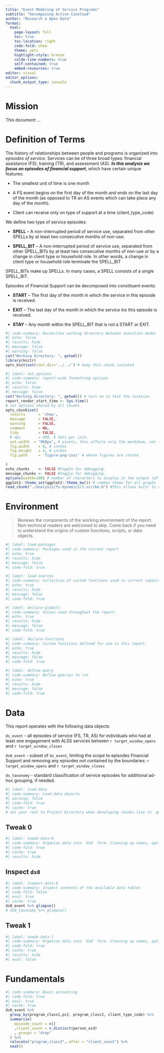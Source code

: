 ```yaml
---
title: "Event Modeling of Service Programs"
subtitle: "Decomposing Active Caseload"
author: "Research & Open Data"
format:
  html:
    page-layout: full
    toc: true
    toc-location: right
    code-fold: show
    theme: yeti
    highlight-style: breeze
    colde-line-numbers: true
    self-contained: true
    embed-resources: true
editor: visual
editor_options: 
  chunk_output_type: console
---
```


# Mission

This document ...

# **Definition of Terms**

The history of relationships between people and programs is organized into *episodes of service.* Services can be of three broad types: financial assistance (FS), training (TR), and assessment (AS). ***In this analysis we focus on episodes of financial support***, which have certain unique features:

-   The smallest unit of time is one month

-   A FS event begins on the first day of the month and ends on the last day of the month (as opposed to TR an AS events which can take place any day of the month).

-   Client can receive only on type of support at a time (client_type_code)

We define two type of service episodes:

-   **SPELL** – A non-interrupted period of service use, separated from other SPELLs by at least two consecutive months of non-use.

-   **SPELL_BIT** – A non-interrupted period of service use, separated from other SPELL_BITs by at least two consecutive months of non-use *or* by a change in client type or household role. In other words, a change in client type or household role terminate the SPELL_BIT

SPELL_BITs make up SPELLs. In many cases, a SPELL consists of a single SPELL_BIT.

Episodes of Financial Support can be decomposed into constituent events:

-   **START** – The first day of the month in which the service in this episode is received.

-   **EXIT** – The last day of the month in which the service ins this episode is received.

-   **STAY** – Any month within the SPELL_BIT that is not a START or EXIT.

```r
#| code-summary: Reconciles working directory between execution modes
#| echo: false
#| results: hide
#| message: false 
#| warning: false
cat("Working directory: ", getwd())
library(knitr)
opts_knit$set(root.dir='../../') # keep this chunk isolated  
```

```r
#| label: set_options
#| code-summary: report-wide formatting options
#| echo: false
#| results: hide
#| message: false 
cat("Working directory: ", getwd()) # turn on to test the location
report_render_start_time <- Sys.time()
# set options shared by all chunks
opts_chunk$set(
  results      = 'show',
  message      = FALSE,
  warning      = FALSE,
  comment      = NA,
  tidy         = FALSE,
  # dpi        = 400, # dots per inch,
  out.width  = "960px", # pixels, this affects only the markdown, not the underlying png file.  The height will be scaled appropriately.
  fig.width    = 6, # inches
  fig.height   = 4, # inches
  fig.path     = 'figure-png-iso/' # where figures are stored
  
)
echo_chunks    <- FALSE #Toggle for debugging.
message_chunks <- FALSE #Toggle for debugging.
options(width=100) # number of characters to display in the output (dflt = 80)
ggplot2::theme_set(ggplot2::theme_bw()) # common theme for all graphs
read_chunk("./analysis/fs-dynamics/1-scribe.R") #This allows knitr to call
```

# Environment

> Reviews the components of the working environment of the report. Non-technical readers are welcomed to skip. Come back if you need to understand the origins of custom functions, scripts, or data objects.

```r
#| label: load-packages
#| code-summary: Packages used in the current report
#| echo: true
#| results: hide
#| message: false
#| code-fold: true
```

```r
#| label: load-sources
#| code-summary: Collection of custom functions used in current repository
#| echo: true
#| results: hide
#| message: false
#| code-fold: true

```

```r
#| label: declare-globals
#| code-summary: Values used throughout the report.
#| echo: true
#| results: hide
#| message: false
#| code-fold: true
```

```r
#| label: declare-functions
#| code-summary: Custom functions defined for use in this report.
#| echo: true
#| results: hide
#| message: false
#| code-fold: true
```

```r
#| label: define-query
#| code-summary: Define queries to run
#| echo: true
#| results: hide
#| message: false
#| code-fold: true
```

# Data

This report operates with the following data objects:  

`ds_event` - all episodes of service (FS, TR, AS) for individuals who had at least one engagement with ALSS services between `r target_window_opens` and `r target_window_closes`

`ds0_event` - subset of `ds_event`, limiting the scope to episodes Financial Support and removing any episodes not contained by the boundaries: `r target_window_opens` and `r target_window_closes`

`ds_taxonomy` - standard classification of service episodes for additional ad-hoc grouping, if needed.

```r
#| label: load-data
#| code-summary: Load data objects 
#| warning: false
#| code-fold: true
#| cache: true
# set your root to Project Directory when developing chunks live in .qmd

```

## Tweak 0

```r
#| label: tweak-data-0
#| code-summary: Organize data into `ds0` form. Cleaning up names, optimize some data types.
#| code-fold: true
#| cache: true
#| results: hide

```


## Inspect `ds0`

```r
#| label: inspect-data-0
#| code-summary: Inspect contents of the available data tables
#| code-fold: false
#| eval: true
#| cache: true
ds0_event %>% glimpse()
# ds0_taxonomy %>% glimpse()
```

## Tweak 1

```r
#| label: tweak-data-1
#| code-summary: Organize data into `ds0` form. Cleaning up names, optimize some data types.
#| code-fold: true
#| cache: true
#| results: hide
#| eval: false
```

# Fundamentals

```r
#| code-summary: Basic accounting 
#| code-fold: true
#| eval: true
#| cache: true
ds0_event %>% 
  group_by(program_class1,pc2, program_class3, client_type_code) %>% 
  summarize(
    episode_count = n()
    ,client_count = n_distinct(person_oid)
    ,.groups = "drop"
  ) %>% 
  relocate("program_class3",.after = "client_count") %>% 
  neat()
```

